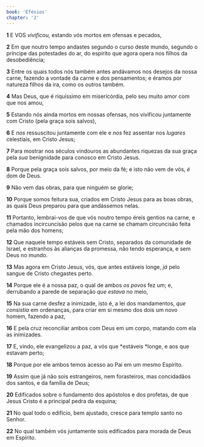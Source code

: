 ```yaml
---
book: 'Efésios'
chapter: '2'
---
```


**1** E VOS _vivificou,_ estando vós mortos em ofensas e pecados,

**2** Em que noutro tempo andastes segundo o curso deste mundo, segundo o príncipe das potestades do ar, do espírito que agora opera nos filhos da desobediência;

**3** Entre os quais todos nós também antes andávamos nos desejos da nossa carne, fazendo a vontade da carne e dos pensamentos; e éramos por natureza filhos da ira, como os outros também.

**4** Mas Deus, que é riquíssimo em misericórdia, pelo seu muito amor com que nos amou,

**5** Estando nós ainda mortos em nossas ofensas, nos vivificou juntamente com Cristo (pela graça sois salvos),

**6** E _nos_ ressuscitou juntamente com ele e _nos_ fez assentar nos _lugares_ celestiais, em Cristo Jesus;

**7** Para mostrar nos séculos vindouros as abundantes riquezas da sua graça pela _sua_ benignidade para conosco em Cristo Jesus.

**8** Porque pela graça sois salvos, por meio da fé; e isto não vem de vós, _é_ dom de Deus.

**9** Não vem das obras, para que ninguém se glorie;

**10** Porque somos feitura sua, criados em Cristo Jesus para as boas obras, as quais Deus preparou para que andássemos nelas.

**11** Portanto, lembrai-vos de que vós noutro tempo éreis gentios na carne, e chamados incircuncisão pelos que na carne se chamam circuncisão feita pela mão dos homens;

**12** Que naquele tempo estáveis sem Cristo, separados da comunidade de Israel, e estranhos às alianças da promessa, não tendo esperança, e sem Deus no mundo.

**13** Mas agora em Cristo Jesus, vós, que antes estáveis longe, _já_ pelo sangue de Cristo chegastes perto.

**14** Porque ele é a nossa paz, o qual de ambos _os povos_ fez um; e, derrubando a parede de separação _que estava_ no meio,

**15** Na sua carne desfez a inimizade, isto é, a lei dos mandamentos, _que consistia_ em ordenanças, para criar em si mesmo dos dois um novo homem, fazendo a paz,

**16** E pela cruz reconciliar ambos com Deus em um corpo, matando com ela as inimizades.

**17** E, vindo, ele evangelizou a paz, a vós que *estáveis *longe, e aos que estavam perto;

**18** Porque por ele ambos temos acesso ao Pai em um mesmo Espírito.

**19** Assim que já não sois estrangeiros, nem forasteiros, mas concidadãos dos santos, e da família de Deus;

**20** Edificados sobre o fundamento dos apóstolos e dos profetas, de que Jesus Cristo é a principal pedra da esquina;

**21** No qual todo o edifício, bem ajustado, cresce para templo santo no Senhor.

**22** No qual também vós juntamente sois edificados para morada de Deus em Espírito.

